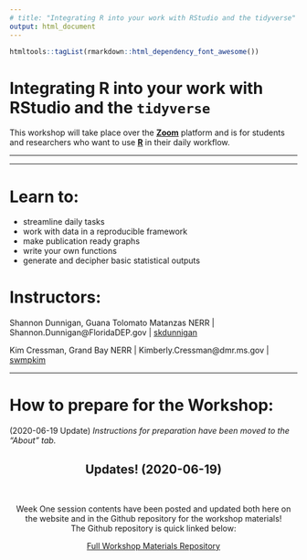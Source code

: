 ```yaml
---
# title: "Integrating R into your work with RStudio and the tidyverse"
output: html_document
---
```


```r
htmltools::tagList(rmarkdown::html_dependency_font_awesome())
```


<div class="jumbotron">
  <h1 class="display-3">Integrating R into your work with RStudio and the `tidyverse`</h1>
  <p class="lead">This workshop will take place over the <b>[Zoom](https://unf.zoom.com)</b> platform and is for students and researchers who want to use <b>[R](https://cran.r-project.org)</b> in their daily workflow.</p>
  <hr class="my-4">
</div>

***

# Learn to:

*    streamline daily tasks
*    work with data in a reproducible framework
*    make publication ready graphs
*    write your own functions
*    generate and decipher basic statistical outputs

# Instructors:

Shannon Dunnigan, Guana Tolomato Matanzas NERR  |  <i class="fa fa-envelope"></i> Shannon.Dunnigan@FloridaDEP.gov |  [<i class="fa fa-github"></i>  skdunnigan](http://www.github.com/skdunnigan)


Kim Cressman, Grand Bay NERR  |  <i class="fa fa-envelope"></i> Kimberly.Cressman@dmr.ms.gov  |  [<i class="fa fa-github"></i> swmpkim](http://www.github.com/swmpkim)

***

# How to prepare for the Workshop:

(2020-06-19 Update) *Instructions for preparation have been moved to the "About" tab.*

<div class="jumbotron">
  <center><h2><b> Updates! (2020-06-19)</h2></b> <br>
  <p>Week One session contents have been posted and updated both here on the website and in the Github repository for the workshop materials! <br> The Github repository is quick linked below:</p></center>
  <p><center><a class="btn btn-warning btn" href="https://github.com/skdunnigan/2020-06_IntegrateR" role="button">Full Workshop Materials Repository</a>
  </p></center>
</div>


